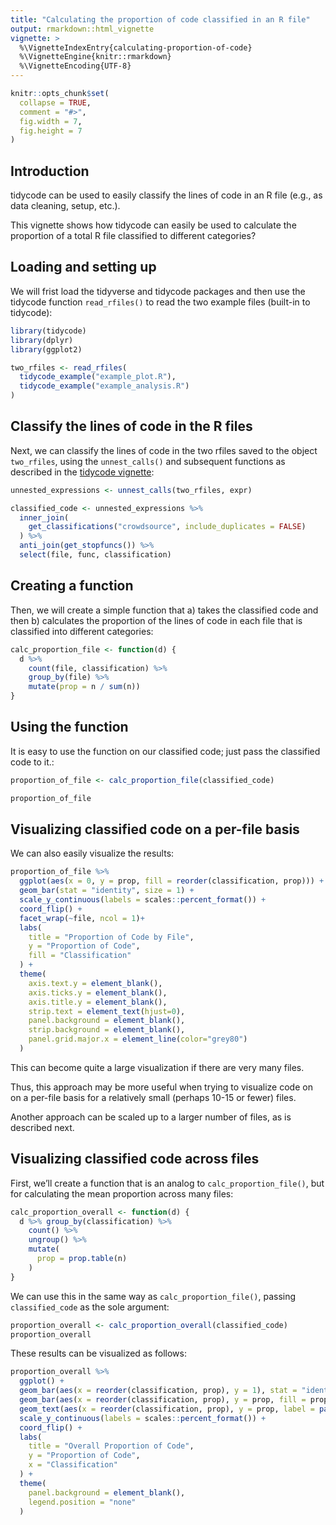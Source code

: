 ```yaml
---
title: "Calculating the proportion of code classified in an R file"
output: rmarkdown::html_vignette
vignette: >
  %\VignetteIndexEntry{calculating-proportion-of-code}
  %\VignetteEngine{knitr::rmarkdown}
  %\VignetteEncoding{UTF-8}
---
```


```r
knitr::opts_chunk$set(
  collapse = TRUE,
  comment = "#>",
  fig.width = 7,
  fig.height = 7
)
```

## Introduction

tidycode can be used to easily classify the lines of code in an R file (e.g., as data cleaning, setup, etc.).

This vignette shows how tidycode can easily be used to calculate the proportion of a total R file classified to different categories?

## Loading and setting up

We will frist load the tidyverse and tidycode packages and then use the tidycode function `read_rfiles()` to read the two example files (built-in to tidycode):

```r
library(tidycode)
library(dplyr)
library(ggplot2)

two_rfiles <- read_rfiles(
  tidycode_example("example_plot.R"),
  tidycode_example("example_analysis.R")
)

```

## Classify the lines of code in the R files

Next, we can classify the lines of code in the two rfiles saved to the object `two_rfiles`, using the `unnest_calls()` and subsequent functions as described in the [tidycode vignette](tidycode.html):

```r
unnested_expressions <- unnest_calls(two_rfiles, expr)

classified_code <- unnested_expressions %>%
  inner_join(
    get_classifications("crowdsource", include_duplicates = FALSE)
  ) %>%
  anti_join(get_stopfuncs()) %>%
  select(file, func, classification)
```

## Creating a function

Then, we will create a simple function that a) takes the classified code and then b) calculates the proportion of the lines of code in each file that is classified into different categories:

```r
calc_proportion_file <- function(d) {
  d %>% 
    count(file, classification) %>% 
    group_by(file) %>% 
    mutate(prop = n / sum(n))
}
```

## Using the function

It is easy to use the function on our classified code; just pass the classified code to it.:

```r
proportion_of_file <- calc_proportion_file(classified_code)

proportion_of_file
```

## Visualizing classified code on a per-file basis

We can also easily visualize the results:

```r
proportion_of_file %>%
  ggplot(aes(x = 0, y = prop, fill = reorder(classification, prop))) +
  geom_bar(stat = "identity", size = 1) +
  scale_y_continuous(labels = scales::percent_format()) +
  coord_flip() +
  facet_wrap(~file, ncol = 1)+
  labs(
    title = "Proportion of Code by File",
    y = "Proportion of Code",
    fill = "Classification"
  ) +
  theme(
    axis.text.y = element_blank(),
    axis.ticks.y = element_blank(),
    axis.title.y = element_blank(),
    strip.text = element_text(hjust=0),
    panel.background = element_blank(),
    strip.background = element_blank(),
    panel.grid.major.x = element_line(color="grey80")
  )
```

This can become quite a large visualization if there are very many files. 

Thus, this approach may be more useful when trying to visualize code on on a per-file basis for a relatively small (perhaps 10-15 or fewer) files.

Another approach can be scaled up to a larger number of files, as is described next.

## Visualizing classified code across files

First, we'll create a function that is an analog to `calc_proportion_file()`, but for calculating the mean proportion across many files:

```r
calc_proportion_overall <- function(d) {
  d %>% group_by(classification) %>%
    count() %>% 
    ungroup() %>% 
    mutate(
      prop = prop.table(n)
    )
}
```

We can use this in the same way as `calc_proportion_file()`, passing `classified_code` as the sole argument:

```r
proportion_overall <- calc_proportion_overall(classified_code)
proportion_overall
```

These results can be visualized as follows:

```r
proportion_overall %>%
  ggplot() +
  geom_bar(aes(x = reorder(classification, prop), y = 1), stat = "identity", fill = "grey80") +
  geom_bar(aes(x = reorder(classification, prop), y = prop, fill = prop), stat = "identity")+
  geom_text(aes(x = reorder(classification, prop), y = prop, label = paste0(round(prop * 100, digits = 0), "%"), hjust = -.5)) +
  scale_y_continuous(labels = scales::percent_format()) +
  coord_flip() +
  labs(
    title = "Overall Proportion of Code",
    y = "Proportion of Code",
    x = "Classification"
  ) +
  theme(
    panel.background = element_blank(),
    legend.position = "none"
  )
```

